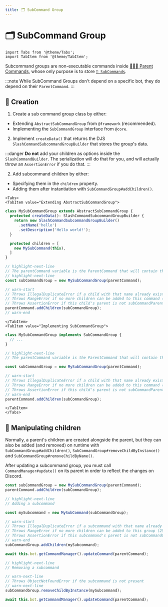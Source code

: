 ```yaml
---
title: 🗂️ SubCommand Group
---
```


# 🗂️ SubCommand Group

```mdx-code-block
import Tabs from '@theme/Tabs';
import TabItem from '@theme/TabItem';
```

Subcommand groups are non-executable commands inside [️👨‍👧‍👦 Parent Commands](./parent-command), whose only purpose is to
store [`️🧩 SubCommands`](./subcommand).

:::note
While SubCommand Groups don't depend on a specific bot, they do depend on their `ParentCommand`.
:::

## 👷 Creation

1. Create a sub command group class by either:

* Extending `AbstractSubCommandGroup` from `@framework` (recommended).
* Implementing the `SubCommandGroup` interface from `@core`.

2. Implement `createData()` that returns the DJS `SlashCommandSubcommandGroupBuilder` that stores the group's data.

:::danger
**Do not** add your children as options inside the `SlashCommandBuilder`. The serialization will do that for you, and
will actually throw an `AssertionError` if you do that.
:::

2. Add subcommand children by either:

* Specifying them in the `children` property.
* Adding them after instantiation with `SubCommandGroup#addChildren()`.

```mdx-code-block
<Tabs>
<TabItem value="Extending AbstractSubCommandGroup">
```

```ts
class MySubCommandGroup extends AbstractSubCommandGroup {
  protected createData(): SlashCommandSubcommandGroupBuilder {
    return new SlashCommandSubcommandGroupBuilder()
      .setName('hello')
      .setDescription('Hello world!');
  }

  protected children = [
    new MySubCommand(this),
  ]
}

// highlight-next-line
// The parentCommand variable is the ParentCommand that will contain this group
// highlight-next-line
const subCommandGroup = new MySubCommandGroup(parentCommand);

// warn-start
// Throws IllegalDuplicateError if a child with that name already exists
// Throws RangeError if no more children can be added to this command (25)
// Throws AssertionError if this child's parent is not subCommandParent
parentCommand.addChildren(subCommandGroup);
// warn-end
```

```mdx-code-block
</TabItem>
<TabItem value="Implementing SubCommandGroup">
```

```ts
class MySubCommandGroup implements SubCommandGroup {
  // ...
}

// highlight-next-line
// The parentCommand variable is the ParentCommand that will contain this group

const subCommandGroup = new MySubCommandGroup(parentCommand);

// warn-start
// Throws IllegalDuplicateError if a child with that name already exists
// Throws RangeError if no more children can be added to this command (25)
// Throws AssertionError if this child's parent is not subCommandParent
// warn-end
parentCommand.addChildren(subCommandGroup);
```

```mdx-code-block
</TabItem>
</Tabs>
```

## 🔀 Manipulating children

Normally, a parent's children are created alongside the parent, but they can also be added (and removed) on runtime with
`SubCommandGroup#addChildren()`, `SubCommandGroup#removeChildByInstance()` and `SubCommandGroup#removeChildByName()`.

After updating a subcommand group, you must call `CommandManager#update()` on its parent in order to reflect the changes
on Discord.

```ts
const subCommandGroup = new MySubCommandGroup(parentCommand);
parentCommand.addChildren(subCommandGroup);

// highlight-next-line
// Adding a subcommand

const mySubcommand = new MySubCommand(subCommandGroup);

// warn-start
// Throws IllegalDuplicateError if a subcommand with that name already exists
// Throws RangeError if no more children can be added to this group (25)
// Throws AssertionError if this subcommand's parent is not subCommandGroup
// warn-end
subCommandGroup.addChildren(mySubcommand);

await this.bot.getCommandManager().updateCommand(parentCommand);

// highlight-next-line
// Removing a subcommand

// warn-next-line
// Throws ObjectNotFoundError if the subcommand is not present
// warn-next-line
subCommandGroup.removeChildByInstance(mySubcommand);

await this.bot.getCommandManager().updateCommand(parentCommand);
```
